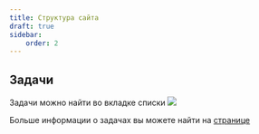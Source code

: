 ```yaml
---
title: Структура сайта
draft: true
sidebar:
    order: 2
---
```


<BugsDisclaimer />

## Задачи
Задачи можно найти во вкладке списки
![](../../../assets/task/overview/step-1.png)

Больше информации о задачах вы можете найти на [странице](/tasks/overview)